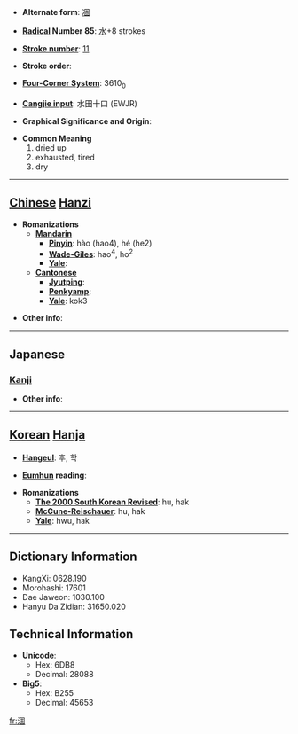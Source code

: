* '''Alternate form''': [[凅]]

* '''[[Wiktionary:Chinese radical index| Radical]] Number 85''': [[Wiktionary:Chinese radical index 水|水]]+8 strokes

* '''[[Wiktionary:Chinese total strokes index|Stroke number]]''': [[Wiktionary:Chinese total strokes index 11|11]]

* '''Stroke order''': 

* '''[[Wiktionary:Chinese four corner index|Four-Corner System]]''': 3610<sub>0</sub>

* '''[[Wiktionary:Chinese Cangjie index|Cangjie input]]''': 水田十口 (EWJR)

* '''Graphical Significance and Origin''': 

* '''Common Meaning'''
*#dried up
*# exhausted, tired
*# dry


----

== [[Chinese]] [[Hanzi]] ==

* '''Romanizations'''
** '''[[Mandarin]]'''
*** '''[[Pinyin]]''': hào (hao4), hé (he2)
*** '''[[Wade-Giles]]''': hao<sup>4</sup>, ho<sup>2</sup>
*** '''[[Yale]]''': 
** '''[[Cantonese]]'''
*** '''[[Jyutping]]''':
*** '''[[Penkyamp]]''': 
*** '''[[Yale]]''': kok3

* '''Other info''': 

----

==Japanese==
===[[Kanji]]===
{{kanji|on readings=[[こ]] (ko), [[かく]] (kaku)
|kun readings=[[かれる]] (kareru)
}}

* '''Other info''':  

----

== [[Korean]] [[Hanja]] ==

* '''[[Hangeul]]''': 후, 학

* '''[[Eumhun]] reading''': 

* '''Romanizations'''
** '''[[The 2000 South Korean Revised Romanization|The 2000 South Korean Revised]]''': hu, hak
** '''[[McCune-Reischauer]]''': hu, hak
** '''[[Yale]]''': hwu, hak

----

== Dictionary Information ==

* KangXi: 0628.190
* Morohashi: 17601
* Dae Jaweon: 1030.100
* Hanyu Da Zidian: 31650.020

== Technical Information ==

* '''Unicode''':
** Hex: 6DB8
** Decimal: 28088
* '''Big5''':
** Hex: B255
** Decimal: 45653

[[fr:涸]]
